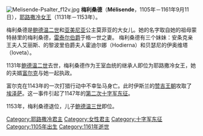 {{unreferenced|time=2015-05-31T06:48:35+00:00}}
{{请求翻译|time=2015-05-31T06:48:35+00:00}}
[[File:Melisende-Psalter_f12v.jpg|thumb]]
'''梅利桑德'''（'''Mélisende'''，1105年－1161年9月11日），[[耶路撒冷国王|耶路撒冷女王]]（1131年－1153年）。

梅利桑德是[[鲍德温二世_(耶路撒冷)|鲍德温二世]]和[[亚美尼亚|亚美尼亚]]公主莫菲亚的大女儿。她的名字取自她的祖母蒙特赫里的梅利桑德，[[雷泰尔伯爵|雷泰尔伯爵]]于格一世之妻。 梅利桑德有三个妹妹：安条克亲王夫人艾丽斯、的黎波里伯爵夫人霍迪尔娜（Hodierna）和贝瑟尼的伊奥维塔（Ioveta）。

1131年[[鲍德温二世_(耶路撒冷)|鲍德温二世]]去世，梅利桑德作为王室血统的继承人即位为耶路撒冷女王，她的夫婿[[富尔克_(耶路撒冷国王)|富尔克]]与她一起执政。

富尔克在1143年的一次打猎行动中不幸坠马身亡。此时伊斯兰的[[赞吉王朝|赞吉王朝]]攻取了[[埃泽萨|埃泽萨]]。这一事件引起了1147年的[[第二次十字军东征|第二次十字军东征]]。

1153年，梅利桑德退位，儿子[[鲍德温三世_(耶路撒冷)|鲍德温三世]]即位。

{{start box}}
{{s-before|[[鲍德温二世_(耶路撒冷)|鲍德温二世]]}}
{{s-title|[[耶路撒冷国王|耶路撒冷女王]]|1131年－1153年<br>(1131年－1143年与[[富尔克_(耶路撒冷)|安茹的富尔克]]共治，<br>1143年－1153年与[[鲍德温三世_(耶路撒冷)|鲍德温三世]]共治)}}
{{s-after|[[鲍德温三世_(耶路撒冷)|鲍德温三世]]}}
{{end box}}
{{耶路撒冷王国君主}}

{{Authority control}}
[[Category:耶路撒冷君主|Category:耶路撒冷君主]]
[[Category:女性君主|Category:女性君主]]
[[Category:十字军东征|Category:十字军东征]]
[[Category:1105年出生|Category:1105年出生]]
[[Category:1161年逝世|Category:1161年逝世]]